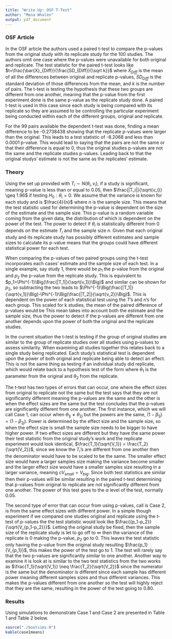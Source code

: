 ```yaml
---
title: "Write Up: OSF T-Test"
author: "Mena Whalen"
output: pdf_document
---
```


### OSF Article
 In the OSF article the authors used a paired t-test to compare the p-values from the original study with its replicate study for the 100 studies. The authors omit one case where the p-values were unavailable for both original and replicate. The test statistic for the paired t-test looks like $t=\frac{\bar{X}_{Diff}}{\frac{SD_{Diff}}{\sqrt k}}$ where $\bar{X}_{Diff}$ is the mean of all the differences between original and replicate p-values, $SD_{Diff}$ is the standard deviation of those differences from the mean, and $k$ is the number of pairs. The t-test is testing the hypothesis that these two groups are different from one another, meaning that the p-value from the first experiment done is the same p-value as the replicate study done. A paired t-test is used in this case since each study is being compared with its replicate so they are assumed to be controlling the particular experiment being conducted within each of the different groups, original and replicate.
 
 For the 99 pairs available the dependent t-test was done, finding a mean difference to be -0.2738438 showing that the replicate p-values were larger than the original. This leads to a test statistic of -8.2068 and less than 0.0001 p-value. This would lead to saying that the pairs are not the same or that their difference is equal to 0, thus the original studies p-values are not the same and the replicate studies p-values. Leading back to that the original studys' estimate is not the same as the replicates' estimate.
 
### Theory

 Using the set up provided with $T_i \sim N(\theta_i, v_i)$, if a study is significant, meaning p-value is less than or equal to 0.05, then $\frac{|T_i|}{\sqrt{v_i}} \geq 1.96$ if testing $H_0:\theta_i =0$. We assume that the variance is known for each study and is $\frac{4}{n}$ where $n$ is the sample size. This means that the test statistic used for determining the p-value is dependent on the size of the estimate and the sample size. This p-value is a random variable coming from the given data, the distribution of which is dependent on the power of the test. The power to detect if $\theta_i$ is statistically different from 0 depends on the estimate $T_i$ and the sample size $n$. Given that each original study and its replicate study has possibly different estimates and sample sizes to calculate its p-value means that the groups could have different statistical power for each test. 
 
 When comparing the p-values of two paired groups using the t-test incorporates each cases' estimate and the sample size of each test. In a single example, say study 1, there would be $p_1$ the p-value from the original and $p_2$ the p-value from the replicate study. This is equivalent to $p_1=\Phi^{-1}\Big(\frac{|T_1|}{\sqrt{v_1}}\Big)$ and similar can be shown for $p_2$, so subtracting the two leads to $\Phi^{-1}\Big(\frac{|T_1|}{\sqrt{v_1}}\Big)-\Phi^{-1}\Big(\frac{|T_2|}{\sqrt{v_2}}\Big)$. This is dependent on the power of each statistical test using the $T$'s and $n$'s for each group. This scaled for k studies, the mean of the paired difference of p-values would be 
\begin{align}
\frac{1}{k} \sum_j ^k \Big[ \Phi^{-1}\Big(\frac{|T_{1j}|}{\sqrt{v_{1j}}}\Big)-\Phi^{-1}\Big(\frac{|T_{2j}|}{\sqrt{v_{2j}}}\Big) \Big]
\end{align}
This mean takes into account both the estimate and the sample size, thus the power to detect if the p-values are different from one another depends upon the power of both the original and the replicate studies. 

 In the current situation the t-test is testing if the group of original studies are similar to the group of replicate studies over all studies using p-values to assess similarity. When examining all studies together this relates back to a single study being replicated. Each study's statistical test is dependent upon the power of both original and replicate being able to detect an effect. This is not the same thing as testing if an individual study did replicate, which would relate back to a hypothesis test of the form 
 \begin{align}
 H_0: \theta_1 = \theta_2 \hspace{1cm} H_A: \theta_1 \neq \theta_2
 \end{align}
where $\theta_1$ is the parameter from the original and $\theta_2$ from the replicate. 

 The t-test has two types of errors that can occur, one where the effect sizes from original to replicate not the same but the test says that they are not significantly different meaning the p-values are the same and the other is when the effect sizes are the same but the test concludes that the p-values are significantly different from one another. The first instance, which we will call Case 1, can occur when $\theta_{1j} \neq \theta_{2j}$ but the powers are the same, $(1-\beta_{1j}) = (1-\beta_{2j})$. Power is determined by the effect size and the sample size, so when the effect size is small the sample size needs to be bigger to have higher power. If two effect sizes are different but they have the same power their test statistic from the original study's work and the replicate experiment would look identical, $\frac{T_1}{\sqrt{V_1}} = \frac{T_2}{\sqrt{V_2}}$, since we know the $T_i$'s are different from one another then the denominator  would have to be scaled to be the same. The smaller effect size would have a larger samples size making the variance become smaller and the larger effect size would have a smaller samples size resulting in a larger variance, meaning $cV_{small}=V_{big}$. Since both test statistics are similar then their p-values will be similar resulting in the paired t-test determining that p-values from original to replicate are not significantly different from one another. The power of this test goes to the $\alpha$ level of the test, normally 0.05.
 
 The second type of error that can occur from using p-values, call is Case 2, is from the same effect sizes with different power. In a simple though experiment if we compared one studies original and replicate using the t-test of p-values the the test statistic would look like $\frac{{p_1-p_2}}{\sqrt{V_{p_1-p_2}}}$. Letting the original study be fixed, then the sample size of the replicate study is let to go off to $\infty$ then the variance of the replicate is 0 making the p-value, $p_2$ go to 0. This leaves the test statistic only having the p-value from the original study resulting $\frac{p_1}{V_{p_1}}$, this makes the power of the test go to 1. The test will rarely say that the two p-values are significantly similar to one another. Another way to examine it is look at is similar to the two test statistics from the two works as  $\frac{T_1}{\sqrt{V_1}} \neq \frac{T_2}{\sqrt{V_2}}$ since the numerator is the same but the denominator is different since each sample has different power meaning different samples sizes and thus different variances. This makes the p-values different from one another so the test will highly reject that they are the same, resulting in the power of the test going to 0.80.
 
 
### Results
 Using simulations to demonstrate Case 1 and Case 2 are presented in Table 1 and Table 2 below. 
```r

source("./bootsims.R")
kable(case1means)

 
```
 
 